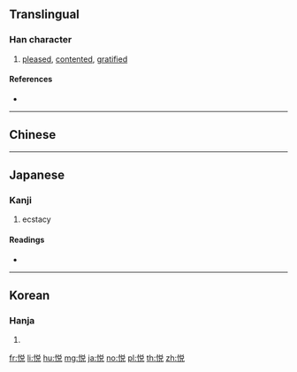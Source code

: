{{character info/new}}
{{also|悅}}

==Translingual==

===Han character===
{{Han char|rn=61|rad=心|as=07|sn=10|four=|canj=PCRU,XPCRU|ids=⿰忄兑}}

# [[pleased]], [[contented]], [[gratified]]

====References====
* {{Han ref|kx=0388.341|dkj=10629|dj=0718.270|hdz=42306.150|uh=60A6|ud=24742}}

----

==Chinese==
{{zh-see|悅}}

----

==Japanese==

===Kanji===
{{ja-kanji|grade=c|rs=心07}} <!-- 悅 (U+6085) is not a kyūjitai form (lacks JIS support) -->

# ecstacy

====Readings====
* {{ja-readings|goon=[[えち]] (echi)|kanon=[[えつ]] (etsu)|kun=[[よろこぶ]] (yorokobu)}}

----

==Korean==

===Hanja===
{{ko-hanja|hangeul=열|eumhun=|rv=yeol|mr=yŏl|y=yel}}

# {{defn|lang=ko|sort=心07}}

[[fr:悦]]
[[li:悦]]
[[hu:悦]]
[[mg:悦]]
[[ja:悦]]
[[no:悦]]
[[pl:悦]]
[[th:悦]]
[[zh:悦]]